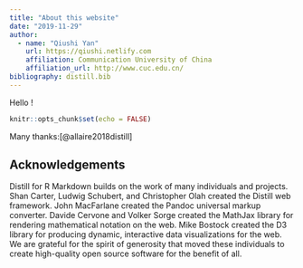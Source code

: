 ```yaml
---
title: "About this website"
date: "2019-11-29"
author:
  - name: "Qiushi Yan"
    url: https://qiushi.netlify.com
    affiliation: Communication University of China
    affiliation_url: http://www.cuc.edu.cn/
bibliography: distill.bib
---
```


Hello !

```r
knitr::opts_chunk$set(echo = FALSE)
```


Many thanks:[@allaire2018distill] 




## Acknowledgements  {.appendix}

Distill for R Markdown builds on the work of many individuals and projects. Shan Carter, Ludwig Schubert, and Christopher Olah created the Distill web framework. John MacFarlane created the Pandoc universal markup converter. Davide Cervone and Volker Sorge created the MathJax library for rendering mathematical notation on the web. Mike Bostock created the D3 library for producing dynamic, interactive data visualizations for the web. We are grateful for the spirit of generosity that moved these individuals to create high-quality open source software for the benefit of all.